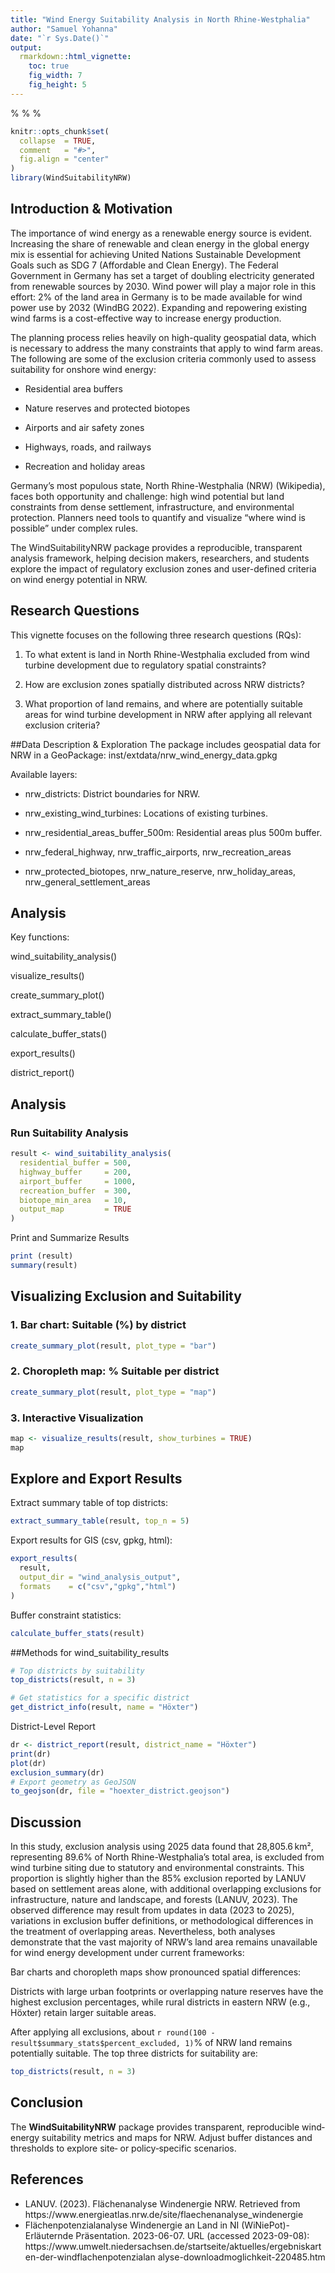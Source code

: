 ```yaml
---
title: "Wind Energy Suitability Analysis in North Rhine-Westphalia"
author: "Samuel Yohanna"
date: "`r Sys.Date()`"
output:
  rmarkdown::html_vignette:
    toc: true
    fig_width: 7
    fig_height: 5
---
```


% \VignetteIndexEntry{Wind Energy Suitability Analysis in North Rhine-Westphalia}
% \VignetteEngine{knitr::rmarkdown}
% \VignetteEncoding{UTF-8}

```r
knitr::opts_chunk$set(
  collapse  = TRUE,
  comment   = "#>",
  fig.align = "center"
)
library(WindSuitabilityNRW)
```

## Introduction & Motivation

The importance of wind energy as a renewable energy source is evident. Increasing the share of renewable and clean energy in the global energy mix is essential for achieving United Nations Sustainable Development Goals such as SDG 7 (Affordable and Clean Energy). The Federal Government in Germany has set a target of doubling electricity generated from renewable sources by 2030. Wind power will play a major role in this effort: 2% of the land area in Germany is to be made available for wind power use by 2032 (WindBG 2022). Expanding and repowering existing wind farms is a cost-effective way to increase energy production.

The planning process relies heavily on high-quality geospatial data, which is necessary to address the many constraints that apply to wind farm areas. The following are some of the exclusion criteria commonly used to assess suitability for onshore wind energy:

- Residential area buffers

- Nature reserves and protected biotopes

- Airports and air safety zones

- Highways, roads, and railways

- Recreation and holiday areas

Germany’s most populous state, North Rhine-Westphalia (NRW) (Wikipedia), faces both opportunity and challenge: high wind potential but land constraints from dense settlement, infrastructure, and environmental protection. Planners need tools to quantify and visualize “where wind is possible” under complex rules.

The WindSuitabilityNRW package provides a reproducible, transparent analysis framework, helping decision makers, researchers, and students explore the impact of regulatory exclusion zones and user-defined criteria on wind energy potential in NRW.

## Research Questions
This vignette focuses on the following three research questions (RQs):

1. To what extent is land in North Rhine-Westphalia excluded from wind turbine development due to regulatory spatial constraints?

2. How are exclusion zones spatially distributed across NRW districts?

3. What proportion of land remains, and where are potentially suitable areas for wind turbine development in NRW after applying all relevant exclusion criteria?

##Data Description & Exploration
The package includes geospatial data for NRW in a GeoPackage:
inst/extdata/nrw_wind_energy_data.gpkg

Available layers:

- nrw_districts: District boundaries for NRW.

- nrw_existing_wind_turbines: Locations of existing turbines.

- nrw_residential_areas_buffer_500m: Residential areas plus 500m buffer.

- nrw_federal_highway, nrw_traffic_airports, nrw_recreation_areas
- nrw_protected_biotopes, nrw_nature_reserve, nrw_holiday_areas, nrw_general_settlement_areas

## Analysis
Key functions:

wind_suitability_analysis()

visualize_results()

create_summary_plot()

extract_summary_table()

calculate_buffer_stats()

export_results()

district_report()

## Analysis
### Run Suitability Analysis

```r
result <- wind_suitability_analysis(
  residential_buffer = 500,
  highway_buffer     = 200,
  airport_buffer     = 1000,
  recreation_buffer  = 300,
  biotope_min_area   = 10,
  output_map         = TRUE
)

```
Print and Summarize Results


```r
print (result)
summary(result)
```

## Visualizing Exclusion and Suitability
### 1. Bar chart: Suitable (%) by district

```r
create_summary_plot(result, plot_type = "bar")
```

### 2. Choropleth map: % Suitable per district
```r
create_summary_plot(result, plot_type = "map")
```
### 3. Interactive Visualization
```r
map <- visualize_results(result, show_turbines = TRUE)
map
```

## Explore and Export Results

Extract summary table of top districts:
```r
extract_summary_table(result, top_n = 5)
```

Export results for GIS (csv, gpkg, html):

```r
export_results(
  result,
  output_dir = "wind_analysis_output",
  formats    = c("csv","gpkg","html")
)
```
Buffer constraint statistics:

```r
calculate_buffer_stats(result)
```
##Methods for wind_suitability_results
```r
# Top districts by suitability
top_districts(result, n = 3)

# Get statistics for a specific district
get_district_info(result, name = "Höxter")
```
District-Level Report
```r
dr <- district_report(result, district_name = "Höxter")
print(dr)
plot(dr)
exclusion_summary(dr)
# Export geometry as GeoJSON 
to_geojson(dr, file = "hoexter_district.geojson")

```

## Discussion

In this study, exclusion analysis using 2025 data found that 28,805.6 km², representing 89.6% of North Rhine-Westphalia’s total area, is excluded from wind turbine siting due to statutory and environmental constraints. This proportion is slightly higher than the 85% exclusion reported by LANUV based on settlement areas alone, with additional overlapping exclusions for infrastructure, nature and landscape, and forests (LANUV, 2023). The observed difference may result from updates in data (2023 to 2025), variations in exclusion buffer definitions, or methodological differences in the treatment of overlapping areas. Nevertheless, both analyses demonstrate that the vast majority of NRW’s land area remains unavailable for wind energy development under current frameworks:

Bar charts and choropleth maps show pronounced spatial differences:

Districts with large urban footprints or overlapping nature reserves have the highest exclusion percentages, while rural districts in eastern NRW (e.g., Höxter) retain larger suitable areas.

After applying all exclusions, about `r round(100 - result$summary_stats$percent_excluded, 1) `% of NRW land remains potentially suitable.
The top three districts for suitability are:

```r
top_districts(result, n = 3)
```

## Conclusion

The **WindSuitabilityNRW** package provides transparent, reproducible wind‐energy suitability metrics and maps for NRW. Adjust buffer distances and thresholds to explore site‑ or policy‑specific scenarios.

## References
- LANUV. (2023). Flächenanalyse Windenergie NRW. Retrieved from https://www.energieatlas.nrw.de/site/flaechenanalyse_windenergie
- Flächenpotenzialanalyse Windenergie an Land in NI (WiNiePot)- Erläuternde Präsentation.
 2023-06-07. URL (accessed 2023-09-08):
 https://www.umwelt.niedersachsen.de/startseite/aktuelles/ergebniskarten-der-windflachenpotenzialan
 alyse-downloadmoglichkeit-220485.htm
